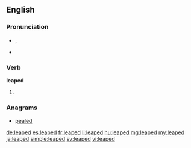 ==English==

===Pronunciation===
* {{enPR|lēpt}}, {{IPA|/liːpt/}}
* {{audio|En-us-leaped.ogg|Audio (US)|lang=en}}

===Verb===
'''leaped'''

# {{en-past of|leap}}

===Anagrams===
* [[pealed#English|pealed]]

[[de:leaped]]
[[es:leaped]]
[[fr:leaped]]
[[li:leaped]]
[[hu:leaped]]
[[mg:leaped]]
[[my:leaped]]
[[ja:leaped]]
[[simple:leaped]]
[[sv:leaped]]
[[vi:leaped]]